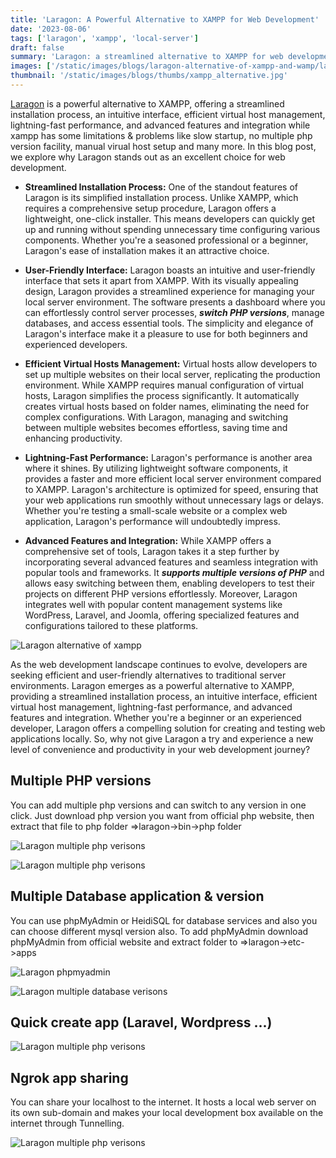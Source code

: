 ```yaml
---
title: 'Laragon: A Powerful Alternative to XAMPP for Web Development'
date: '2023-08-06'
tags: ['laragon', 'xampp', 'local-server']
draft: false
summary: 'Laragon: a streamlined alternative to XAMPP for web development. With its intuitive interface, efficient virtual hosts, and lightning-fast performance, its a game-changer.'
images: ['/static/images/blogs/laragon-alternative-of-xampp-and-wamp/laragon.png']
thumbnail: '/static/images/blogs/thumbs/xampp_alternative.jpg'
---
```


<a href="https://laragon.org/index.html" target="_blank">Laragon</a> is a powerful alternative to XAMPP, offering a streamlined installation process, an intuitive interface, efficient virtual host management, lightning-fast performance, and advanced features and integration while xampp has some limitations & problems like slow startup, no multiple php version facility, manual virual host setup and many more. In this blog post, we explore why Laragon stands out as an excellent choice for web development.

- **Streamlined Installation Process:**
One of the standout features of Laragon is its simplified installation process. Unlike XAMPP, which requires a comprehensive setup procedure, Laragon offers a lightweight, one-click installer. This means developers can quickly get up and running without spending unnecessary time configuring various components. Whether you're a seasoned professional or a beginner, Laragon's ease of installation makes it an attractive choice.

- **User-Friendly Interface:**
Laragon boasts an intuitive and user-friendly interface that sets it apart from XAMPP. With its visually appealing design, Laragon provides a streamlined experience for managing your local server environment. The software presents a dashboard where you can effortlessly control server processes, _**switch PHP versions**_, manage databases, and access essential tools. The simplicity and elegance of Laragon's interface make it a pleasure to use for both beginners and experienced developers.

- **Efficient Virtual Hosts Management:**
Virtual hosts allow developers to set up multiple websites on their local server, replicating the production environment. While XAMPP requires manual configuration of virtual hosts, Laragon simplifies the process significantly. It automatically creates virtual hosts based on folder names, eliminating the need for complex configurations. With Laragon, managing and switching between multiple websites becomes effortless, saving time and enhancing productivity.

- **Lightning-Fast Performance:**
Laragon's performance is another area where it shines. By utilizing lightweight software components, it provides a faster and more efficient local server environment compared to XAMPP. Laragon's architecture is optimized for speed, ensuring that your web applications run smoothly without unnecessary lags or delays. Whether you're testing a small-scale website or a complex web application, Laragon's performance will undoubtedly impress.

- **Advanced Features and Integration:**
While XAMPP offers a comprehensive set of tools, Laragon takes it a step further by incorporating several advanced features and seamless integration with popular tools and frameworks. It _**supports multiple versions of PHP**_ and allows easy switching between them, enabling developers to test their projects on different PHP versions effortlessly. Moreover, Laragon integrates well with popular content management systems like WordPress, Laravel, and Joomla, offering specialized features and configurations tailored to these platforms.

![Laragon alternative of xampp](/static/images/blogs/laragon-alternative-of-xampp-and-wamp/laragon.png)

As the web development landscape continues to evolve, developers are seeking efficient and user-friendly alternatives to traditional server environments. Laragon emerges as a powerful alternative to XAMPP, providing a streamlined installation process, an intuitive interface, efficient virtual host management, lightning-fast performance, and advanced features and integration. Whether you're a beginner or an experienced developer, Laragon offers a compelling solution for creating and testing web applications locally. So, why not give Laragon a try and experience a new level of convenience and productivity in your web development journey?

## Multiple PHP versions

You can add multiple php versions and can switch to any version in one click. Just download php version you want from official php website, then extract that file to php folder =>laragon->bin->php folder 

![Laragon multiple php verisons](/static/images/blogs/laragon-alternative-of-xampp-and-wamp/laragon-php-location.png)

![Laragon multiple php verisons](/static/images/blogs/laragon-alternative-of-xampp-and-wamp/laragon-php-version.png)


## Multiple Database application & version

You can use phpMyAdmin or HeidiSQL for database services and also you can choose different mysql version also. To add phpMyAdmin download phpMyAdmin from official website and extract folder to =>laragon->etc->apps

![Laragon phpmyadmin](/static/images/blogs/laragon-alternative-of-xampp-and-wamp/laragon-phpmyadmin.png)

![Laragon multiple database verisons](/static/images/blogs/laragon-alternative-of-xampp-and-wamp/laragon-database.png)




## Quick create app (Laravel, Wordpress ...)
![Laragon multiple php verisons](/static/images/blogs/laragon-alternative-of-xampp-and-wamp/laragon-laravel.png)

## Ngrok app sharing

You can share your localhost to the internet. It hosts a local web server on its own sub-domain and makes your local development box available on the internet through Tunnelling.

![Laragon multiple php verisons](/static/images/blogs/laragon-alternative-of-xampp-and-wamp/laragon-laravel.png)